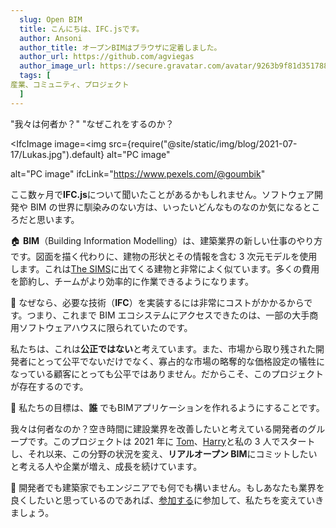 ```yaml
---
  slug: Open BIM
  title: こんにちは、IFC.jsです。
  author: Ansoni
  author_title: オープンBIMはブラウザに定着しました。
  author_url: https://github.com/agviegas
  author_image_url: https://secure.gravatar.com/avatar/9263b9f81d351788e46bc64000c03cb6
  tags: [
産業、コミュニティ、プロジェクト
  ]
---
```


"我々は何者か？" "なぜこれをするのか？

<!--truncate-->


<IfcImage
  image=<img
    src={require("@site/static/img/blog/2021-07-17/Lukas.jpg").default}
    alt="PC image"
  ></img>
  alt="PC image"
  ifcLink="https://www.pexels.com/@goumbik"
></IfcImage>

ここ数ヶ月で**IFC.js**について聞いたことがあるかもしれません。ソフトウェア開発や BIM の世界に馴染みのない方は、いったいどんなものなのか気になるところだと思います。

🏠
**BIM**（Building Information Modelling）は、建築業界の新しい仕事のやり方です。図面を描く代わりに、建物の形状とその情報を含む 3 次元モデルを使用します。これは[The SIMS](https://www.ea.com/games/the-sims)に出てくる建物と非常によく似ています。多くの費用を節約し、チームがより効率的に作業できるようになります。

💸
なぜなら、必要な技術（**IFC**）を実装するには非常にコストがかかるからです。つまり、これまで BIM エコシステムにアクセスできたのは、一部の大手商用ソフトウェアハウスに限られていたのです。

私たちは、これは**公正ではない**と考えています。また、市場から取り残された開発者にとって公平でないだけでなく、寡占的な市場の略奪的な価格設定の犠牲になっている顧客にとっても公平ではありません。だからこそ、このプロジェクトが存在するのです。


<IfcCard>
  🤝 私たちの目標は、<b>誰</b>
  でもBIMアプリケーションを作れるようにすることです。
</IfcCard>

我々は何者なのか？空き時間に建設業界を改善したいと考えている開発者のグループです。このプロジェクトは 2021 年に [Tom](https://github.com/tomvandig)、[Harry](https://github.com/harrycollin)と私の 3 人でスタートし、それ以来、この分野の状況を変え、**リアルオープン BIM**にコミットしたいと考える人や企業が増え、成長を続けています。

🚀
開発者でも建築家でもエンジニアでも何でも構いません。もしあなたも業界を良くしたいと思っているのであれば、[参加する](https://discord.gg/FXfyR4XrKT)に参加して、私たちを変えていきましょう。
